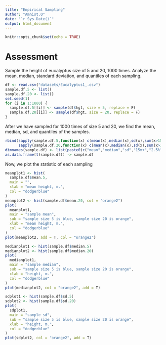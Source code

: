 ```yaml
---
title: "Empirical Sampling"
author: "Amnist.O"
date: "`r Sys.Date()`"
output: html_document
---
```


```r
knitr::opts_chunk$set(echo = TRUE)
```

# Assessment
Sample the height of eucalyptus size of 5 and 20, 1000 times. Analyze the mean, median, standard deviation, and quantiles of each sampling.

```r
df <- read.csv("datasets/Eucalyptus1_.csv")
sample.df.5 <- list()
sample.df.20 <- list()
set.seed(1)
for (i in 1:1000) {
  sample.df.5[[i]] <- sample(df$hgt, size = 5, replace = F)
  sample.df.20[[i]] <- sample(df$hgt, size = 20, replace = F)
}
```

After we have sampled for 1000 times of size 5 and 20, we find the mean, median, sd, and quantiles of the samples.

```r
rbind(sapply(sample.df.5,function(x) c(mean(x),median(x),sd(x),sum(x>15)/10,quantile(x,c(.025,.975)))),
      sapply(sample.df.20,function(x) c(mean(x),median(x),sd(x),sum(x>15)/10,quantile(x,c(.025,.975))))) -> sample.df
dimnames(sample.df) <- list(paste0(c("mean","median","sd","15m+","2.5%","97.5%"),rep(c(".5",".20"),each=6)))
as.data.frame(t(sample.df)) -> sample.df
```

Now, we plot the statistic of each sampling

```r
meanplot1 <- hist(
  sample.df$mean.5,
  main = "",
  xlab = "mean height, m.",
  col = "dodgerblue"
)
meanplot2 <- hist(sample.df$mean.20, col = "orange2")
plot(
  meanplot1,
  main = "sample mean",
  sub = "sample size 5 is blue, sample size 20 is orange",
  xlab = "mean height, m.",
  col = "dodgerblue"
)
plot(meanplot2, add = T, col = "orange2")

medianplot1 <- hist(sample.df$median.5)
medianplot2 <- hist(sample.df$median.20)
plot(
  medianplot1,
  main = "sample median",
  sub = "sample size 5 is blue, sample size 20 is orange",
  xlab = "height, m.",
  col = "dodgerblue"
)
plot(medianplot2, col = "orange2", add = T)

sdplot1 <- hist(sample.df$sd.5)
sdplot2 <- hist(sample.df$sd.20)
plot(
  sdplot1,
  main = "sample sd",
  sub = "sample size 5 is blue, sample size 20 is orange",
  xlab = "height, m.",
  col = "dodgerblue"
)
plot(sdplot2, col = "orange2", add = T)
```

